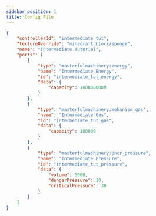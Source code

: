 ```yaml
---
sidebar_position: 1
title: Config File
---
```


```json
{
	"controllerId": "intermediate_tut",
	"textureOverride": "minecraft:block/sponge",
	"name": "Intermediate Tutorial",
	"ports": [
		{
			"type": "masterfulmachinery:energy",
			"name": "Intermediate Energy",
			"id": "intermediate_tut_energy",
			"data": {
				"capacity": 1000000000
			}
		},
		{
			"type": "masterfulmachinery:mekanism_gas",
			"name": "Intermediate Gas",
			"id": "intermediate_tut_gas",
			"data": {
				"capacity": 100000
			}
		},
		{
			"type": "masterfulmachinery:pncr_pressure",
			"name": "Intermediate Pressure",
			"id": "intermediate_tut_pressure",
			"data": {
				"volume": 5000,
				"dangerPressure": 10,
				"criticalPressure": 30
			}
		}
	]
}
```